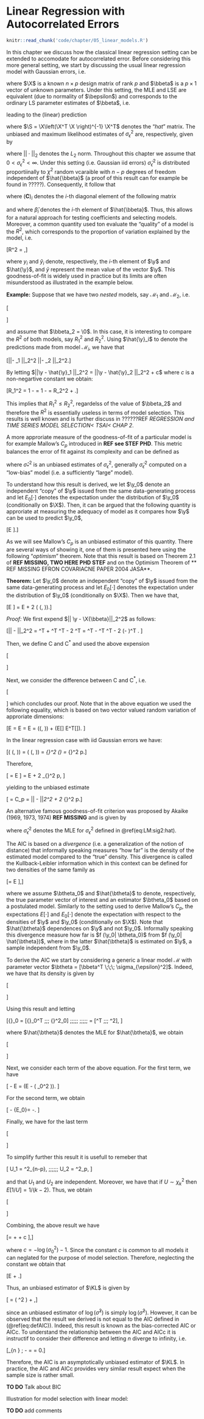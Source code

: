 # Linear Regression with Autocorrelated Errors

```r
knitr::read_chunk('code/chapter/05_linear_models.R')
```

In this chapter we discuss how the classical linear regression setting can be extended to accomodate for autocorrelated error. Before considering this more general setting, we start by discussing the usual linear regression model with Gaussian errors, i.e. 

\begin{equation*}
 \y = \X \bbeta + \bepsilon, \;\;\; \bepsilon \sim \mathcal{N}\left( \0,\sigma_{\epsilon}^2 \I \right) ,
\end{equation*}

where $\X$ is a known $n \times p$ design matrix of rank $p$ and $\bbeta$ is a $p \times 1$ vector of unknown parameters. Under this setting, the MLE and LSE are equivalent (due to normality of $\bepsilon$) and corresponds to the ordinary LS parameter estimates of $\bbeta$, i.e.

\begin{equation}
	\hat{\bbeta} = \left(\X^T \X \right)^{-1} \X^T \y ,
	\label{eq:betaLSE}
\end{equation}

leading to the (linear) prediction

\begin{equation*}
	\hat{\y} = \X \hat{\bbeta} = \S \y
\end{equation*}

where $\S = \X\left(\X^T \X \right)^{-1} \X^T$ denotes the "*hat*" matrix. The unbiased and maximum likelihood estimates of $\sigma^2_{\epsilon}$ are, respectively, given by

\begin{equation}
		\tilde{\sigma}^2_{\epsilon} = \frac{||\y - \hat{\y} ||_2^2}{n - p} \;\;\, \text{and} \;\;\,
		\hat{\sigma}^2_{\epsilon} = \frac{||\y - \hat{\y} ||_2^2}{n}\,,
	\label{eq:LM:sig2:hat}
\end{equation}

where $|| \cdot ||_2$ denotes the $L_2$ norm.  Throughout this chapter we assume that $0 < \sigma_{\epsilon}^2 < \infty$. Under this setting (i.e. Gaussian iid errors) $\tilde{\sigma}^2_{\epsilon}$ is distributed proportiinally to $\chi^2$ random vcaraible with $n-p$ degrees of freedom independent of $\hat{\bbeta}$ (a proof of this result can for example be found in ?????). Consequently, it follow that

\begin{equation}
	\frac{\hat{\beta}_i - \beta_i}{\left(\boldsymbol{C}\right)_{i}} \sim t_{n-p},
	\label{eq:beta_t_dist}
\end{equation}

where $\left(\boldsymbol{C}\right)_{i}$ denotes the $i$-th diagonal element of the following matrix

\begin{equation}
		\boldsymbol{C} = \cov \left(\hat{\bbeta} \right) = \sigma_{\epsilon}^2 \left(\X^T \X\right)^{-1},
	\label{eq:covbeta}
\end{equation}

and where $\hat{\beta}_i$ denotes the $i$-th element of $\hat{\bbeta}$. Thus, this allows for a natural approach for testing coefficients and selecting models. Moreover, a common quantity used ton evaluate the "quality" of a model is the $R^2$, which corresponds to the proportion of variation explained by the model, i.e.

\[R^2 = \frac{\sum_{i=1}^n \left(y_i - \hat{\y}_i\right)^2 - \sum_{i=1}^n \left(y_i - \bar{y}\right)^2}{\sum_{i=1}^n \left(y_i - \bar{y}\right)^2},\]

where $y_i$ and $\hat{y}_i$ denote, respectively, the $i$-th element of $\y$ and $\hat{\y}$, and $\bar{y}$ represent the mean value of the vector $\y$. This goodness-of-fit is widely used in practice but its limits are often misunderstood as illustrated in the example below.

**Example:** Suppose that we have two *nested* models, say $\mathcal{M}_1$ and $\mathcal{M}_2$, i.e.

\[\begin{aligned}
\mathcal{M}_1: \;\;\;\;\; \y &= \X_1 \bbeta_1 + \bepsilon,\\
\mathcal{M}_2: \;\;\;\;\; \y &= \X_1 \bbeta_1 + \X_2 \bbeta_2 + \bepsilon,\\
\end{aligned}\]

and assume that $\bbeta_2 = \0$. In this case, it is interesting to compare the $R^2$ of both models, say $R_1^2$ and $R^2_2$. Using $\hat{\y}_i$ to denote the predictions made from model $\mathcal{M}_i$, we have that

\[||\y - \hat{\y}_1 ||_2^2 \geq ||\y - \hat{\y}_2 ||_2^2.\]

By letting $||\y - \hat{\y}_1 ||_2^2 = ||\y - \hat{\y}_2 ||_2^2 + c$ where $c$ is a non-negartive constant we obtain:

\[R_1^2 = 1 - \frac{ ||\y - \hat{\y}_1 ||_2^2 }{ \sum_{i=1}^n \left(y_i - \bar{y}\right)^2}  = 1 - \frac{||\y - \hat{\y}_2  ||_2^2 
+ c}{\sum_{i=1}^n \left(y_i - \bar{y}\right)^2} = R_2^2 + \frac{c}{\sum_{i=1}^n \left(y_i - \bar{y}\right)^2}.\]

This implies that $R_1^2 \leq R_2^2$, regardelss of the value of $\bbeta_2$ and therefore the $R^2$ is essentially useless in terms of model selection. This results is well known and is further discuss in ??????REF *REGRESSION and TIME SERIES MODEL SELECTION< TSAI< CHAP 2*.

<!--Rob: could you expand a little the intro to linear model, maybe an example,.. no rush... thanks mate! -->

A more approriate measure of the goodness-of-fit of a particular model is for example Mallow's $C_p$ introduced in **REF see STEF PHD**. This metric balances the error of fit against its complexity and can be defined as

\begin{equation}
C_p = || \y - \X\hat{\bbeta}||_2^2 +  2 \hat{\sigma}_{\ast}^2 p,
\label{eq:MallowCp}
\end{equation}

where $\hat{\sigma}_{\ast}^2$ is an unbiased estimates of ${\sigma}_{\epsilon}^2$, generally $\tilde{\sigma}^2_{\epsilon}$ computed on a "low-bias" model (i.e. a sufficiently "large" model).

To understand how this result is derived, we let $\y_0$ denote an independent "copy" of $\y$ issued from the same data-generating process and let $E_0[\cdot]$ denotes the expectation under the distribution of $\y_0$ (conditionally on $\X$). Then, it can be argued that the following quantity is approriate at measuring the adequacy of model as it compares how $\y$ can be used to predict $\y_0$,

\[E \left[ E_0 \left[ || \y_0 - \X\hat{\bbeta}||_2^2 \right] \right].\]

As we will see Mallow's $C_p$ is an unbiased estimator of this quantity. There are several ways of showing it, one of them is presented here using the following "*optimism*" theorem. Note that this result is based on Theorem 2.1 of **REF MISSING, TWO HERE PHD STEF** and on the Optimism Theorem of ** REF MISSING EFRON COVARIACNE PAPER 2004 JASA**.

**Theorem:** Let $\y_0$ denote an independent "copy" of $\y$ issued from the same data-generating process and let $E_0[\cdot]$ denotes the expectation under the distribution of $\y_0$ (conditionally on $\X$). Then we have that,

\[E \left[ E_0 \left[ || \y_0 - \X\hat{\bbeta}||_2^2 \right] \right] = E \left[ || \y - \X\hat{\bbeta}||_2^2 \right] + 2 \tr \left( \cov \left(\y, \X \hat{\bbeta} \right)\right).\]

*Proof:* We first expend $|| \y - \X{\bbeta}||_2^2$ as follows:

\[|| \y - \X{\bbeta}||_2^2 = \y^T \y + \bbeta^T \X^T \X \bbeta - 2 \y^T \X \bbeta = \y^T \y - \bbeta^T \X^T \X \bbeta - 2 \left(\y - \X\bbeta\right)^T \X \bbeta. \]

Then, we define C and C$^\ast$ and used the above expension

\[\begin{aligned}
\text{C} &= E \left[ E_0 \left[ || \y_0 - \X\hat{\bbeta}||_2^2 \right] \right] =  E_0 \left[ \y_0^T \y_0 \right] - E \left[ \hat{\bbeta}^T \X^T \X \hat{\bbeta}\right] - 2 E \left[\left(E_0 \left[ \y_0\right] - \X\hat{\bbeta}\right)^T \X \hat{\bbeta}\right],\\
\text{C}^\ast &= E \left[ || \y - \X\hat{\bbeta}||_2^2 \right] =  E \left[ \y^T \y \right] - E \left[ \hat{\bbeta}^T \X^T \X \hat{\bbeta}\right] - 2 E \left[\left( \y - \X\hat{\bbeta}\right)^T \X \hat{\bbeta}\right].
\end{aligned}\]

Next, we consider the difference between C and C$^\ast$, i.e.

\[\begin{aligned} 
\text{C} - \text{C}^\ast &= 2 E \left[\left( \y - E_0 \left[ \y_0\right]\right)^T \X \hat{\bbeta}\right] = 2 \tr \left( \cov \left(\y - E_0 [\y_0], \X \hat{\bbeta} \right)\right) + 2 \tr \left(E \left[\y - E_0 [\y_0] \right] E^T [\X \hat{\bbeta}]\right) \\
&= 2 \tr \left( \cov \left(\y - E_0 [\y_0], \X \hat{\bbeta} \right)\right) = 2 \tr \left( \cov \left(\y, \X \hat{\bbeta} \right)\right),
\end{aligned}
\]
which concludes our proof. Note that in the above equation we used the following equality, which is based on two vector valued random variation of approriate dimensions:

\[E \left[\X^T \boldsymbol{Z}\right]  = E \left[\tr \left(\X^T \boldsymbol{Z}\right)\right] = E \left[\tr \left( \boldsymbol{Z} \X^T \right)\right] = \tr \left(\cov \left(\X, \boldsymbol{Z}\right)\right) + \tr \left(E[\X] E^T[\boldsymbol{Z}]\right). \]

In the linear regression case with iid Gaussian errors we have:

\[\tr \left( \cov \left(\y, \X \hat{\bbeta} \right)\right) = \tr \left( \cov \left(\y, \S \y \right)\right) = \sigma_{\epsilon}^2 \tr\left(\S\right) = \sigma_{\epsilon}^2 p.\]

Therefore,

\[\text{C} = E \left[ E_0 \left[ || \y_0 - \X\hat{\bbeta}||_2^2 \right] \right] = E \left[ || \y - \X\hat{\bbeta}||_2^2 \right] + 2 \sigma_{\epsilon}^2 p, \]

yielding to the unbiased estimate

\[\widehat{\text{C}} = C_p = || \y - \X\hat{\bbeta}||_2^2 +  2 \hat{\sigma}_{\ast}^2 p.\]

An alternative famous goodness-of-fit criterion was proposed by Akaike (1969, 1973, 1974) **REF MISSING** and is given by

\begin{equation}\text{AIC} = \log \left(\hat{\sigma}^2_{\epsilon} \right) + \frac{n + 2p}{n}.
\label{eq:defAIC}
\end{equation}

where $\hat{\sigma}^2_{\epsilon}$ denotes the MLE for $\sigma_{\epsilon}^2$ defined in \@ref(eq:LM:sig2:hat).

The AIC is based on a *divergence* (i.e. a generalization of the notion of distance) that informally speaking measures "how far" is the density of the estimated model compared to the "true" density. This divergence is called the Kullback-Leibler information which in this context can be defined for two densities of the same family as

\[\KL  =  \frac{1}{n} E \left[ E_0 \left[\log \left(  
\frac{f (\y_0| \btheta_0)}
{f (\y_0| \hat{\btheta})}
\right)\right] \right],\]

where we assume $\btheta_0$ and $\hat{\btheta}$ to denote, respectively, the true parameter vector of interest and an estimator $\btheta_0$ based on a postulated model. Similarly to the setting used to derive Mallow's $C_p$, the expectations $E \left[\cdot\right]$ and $E_0 \left[\cdot\right]$ denote the expectation with respect to the densities of $\y$ and $\y_0$ (conditionally on $\X$). Note that $\hat{\btheta}$ dependences on $\y$ and not $\y_0$. Informally speaking this divergence measure how far is $f (\y_0| \btheta_0)$ from $f (\y_0| \hat{\btheta})$, where in the latter $\hat{\btheta}$ is estimated on $\y$, a sample independent from $\y_0$.

To derive the AIC we start by considering a generic a linear model $\mathcal{M}$ with parameter vector $\btheta = [\bbeta^T \;\;\; \sigma_{\epsilon}^2]$. Indeed, we have that its density is given by

\[\begin{aligned} 
  f\left( {\y|\btheta } \right) &= {\left( {2\pi } \right)^{ - n/2}}{\left| { \sigma_{\epsilon}^2 \I} \right|^{ - 1/2}}\exp \left( { - \frac{1}{2}{{\left( {\y - \X{\bbeta}} \right)}^T}{{\left( {\sigma_{\epsilon}^2 \I} \right)}^{ - 1}}\left( {\y - \X{\beta _i}} \right)} \right)  \\
   &= {\left( {2\pi } \right)^{ - n/2}}{\left( {\sigma_{\epsilon}^2} \right)^{ - n/2}}\exp \left( { - \frac{1}{{2 \sigma_{\epsilon}^2}}{{\left( {\y - \X{\bbeta}} \right)}^T}\left( {\y - \X{\bbeta}} \right)} \right).  \\ 
\end{aligned} \]

Using this result and letting 

\[{\btheta}_0 = [{\bbeta}_0^T \;\;\; {\sigma}^2_0] \;\;\;\;\; \text{ and }  \;\;\;\;\; \hat{\btheta} = [\hat{\bbeta}^T \;\;\; \hat{\sigma}^2], \]

where $\hat{\btheta}$ denotes the MLE for $\hat{\btheta}$, we obtain

\[\scriptsize \begin{aligned}
 \frac{1}{n} {E}\left[ {E_0}\left[ {\log \left( {\frac{{f\left( {\y_0|{\btheta_0}} \right)}}{{f\left( {\y_0|{\hat{\btheta}}} \right)}}} \right)} \right]\right]
   &= \frac{1}{n} {E}\left[ {E_0}\left[ \log \left( {\frac{{{{\left( {\sigma _0^2} \right)}^{ - n/2}}}}{{{{\left( {\hat{\sigma}^2} \right)}^{ - n/2}}}}} \right)  
 + \log \left( \frac{{\exp \left( { - \frac{1}{{2\sigma _0^2}}{{\left( {\y_0 - \X{\bbeta _0}} \right)}^T}\left( {\y_0 - \X{\bbeta _0}} \right)} \right)}}{{\exp \left( { - \frac{1}{{2\hat{\sigma}^2}}{{\left( {\y_0 - \X{\hat{\bbeta}}} \right)}^T}\left( {\y_0 - \X{\hat{\bbeta}}} \right)} \right)}} \right) \right]  \right] \\
  &= -\frac{1}{2} E \left[\log \left( {\frac{{\sigma _0^2}}{{\hat{\sigma}^2}}} \right)\right] - \frac{1}{{2n\sigma _0^2}}{E_0}\left[ {{{\left( {\y_0 - \X{\bbeta _0}} \right)}^T}\left( {\y_0 - \X{\bbeta _0}} \right)} \right] \\
   &+ \frac{1}{{2n}}{E}\left[\frac{1}{\hat{\sigma}^2}E_0\left[ {{{\left( {\y_0 - \X{\hat{\bbeta}}} \right)}^T}\left( {\y_0 - \X{\hat{\bbeta}}} \right)} \right]\right].
 \end{aligned} \]


Next, we consider each term of the above equation. For the first term, we have

\[
-\frac{1}{2} E \left[\log \left( {\frac{{\sigma _0^2}}{{\hat{\sigma}^2}}} \right)\right] = 
\frac{1}{2} \left(E \left[ \log \left( \hat{\sigma}^2 \right) \right] - \log \left( \sigma_0^2 \right)\right).
\]

For the second term, we obtain

\[ -\frac{1}{{2n\sigma _0^2}} {E_0}\left[ {{{\left( {\y_0 - \X{\bbeta _0}} \right)}^T}\left( {\y_0 - \X{\bbeta _0}} \right)} \right] = -\frac{1}{2}. \]

Finally, we have for the last term

\[\scriptsize \begin{aligned}
\frac{1}{{2n}} {E}\left[ \frac{1}{\hat{\sigma}^2} {E_0}\left[ {{{\left( {\y_0 - \X{\hat{\bbeta}}} \right)}^T}\left( {\y_0 - \X\hat{\bbeta}} \right)} \right]\right]
   &=  \frac{1}{{2n}} {E}\left[ \frac{1}{\hat{\sigma}^2} {E_0}\left[ {{{\left( {\y_0 - \X \bbeta_0 - \X\left( {\hat{\bbeta} - \bbeta_0} \right)} \right)}^T}\left( {\y_0 - \X \bbeta_0 - \X\left( {\hat{\bbeta} - \bbeta_0} \right)} \right)} \right] \right] \\
   &= \frac{1}{{2n}} E\left[  \frac{1}{\hat{\sigma}^2}  \left[ {E_0}\left[ {{{\left( {\y_0 - \X \bbeta_0} \right)}^T}\left( {\y_0 - \X \bbeta_0} \right)} \right]\right] \right]\\
   &+ \frac{1}{{2n}} E \left[ \frac{1}{\hat{\sigma}^2}  \left( \bbeta_0 - \hat{\bbeta} \right)^T \X^T \X\left( \bbeta_0 - \hat{\bbeta} \right)\right]\\
   &= \frac{1}{{2}} E \left[ \frac{\sigma_0^2}{\hat{\sigma}^2} \right]
   + \frac{1}{{2n}} E \left[ \frac{\sigma_0^2}{\hat{\sigma}^2}  \frac{\left( \bbeta_0 - \hat{\bbeta} \right)^T \X^T \X\left( \bbeta_0 - \hat{\bbeta} \right)}{\sigma_0^2}\right].\\
\end{aligned}\]
   
   To simplify further this result it is usefull to remeber that

\[
U_1 = \frac{n \hat{\sigma}^2}{\sigma_0^2} \sim \chi^2_{n-p}, \;\;\;\;\;\;
U_2 = \frac{\left( \bbeta_0 - \hat{\bbeta} \right)^T \X^T \X\left( \bbeta_0 - \hat{\bbeta} \right)}{\sigma_0^2} \sim \chi^2_p,
\]

and that $U_1$ and $U_2$ are independent. Moreover, we have that if $U \sim \chi^2_k$ then $E[1/U] = 1/(k-2)$. Thus, we obtain

\[\begin{aligned}
\frac{1}{{2n}} {E}\left[ \frac{1}{\hat{\sigma}^2} {E_0}\left[ {{{\left( {\y_0 - \X{\hat{\bbeta}}} \right)}^T}\left( {\y_0 - \X\hat{\bbeta}} \right)} \right]\right]
   = \frac{n+p}{{2(n-p-2)}}.
\end{aligned}\]

Combining, the above result we have

\[\KL = \frac{1}{2} \left[ E \left[ \log \left( \hat{\sigma}^2 \right) \right] + \frac{n+p}{(n-p-2)} + c \right],\]  
 
where $c =  - \log \left( \sigma_0^2 \right) - 1$. Since the constant $c$ is *common* to all models it can neglated for the purpose of model selection. Therefore, neglecting the constant we obtain that  

\[\KL \propto E \left[ \log \left( \hat{\sigma}^2 \right) \right] + \frac{n+p}{(n-p-2)}.\] 

Thus, an unbiased estimator of $\KL$ is given by

\[\text{AICc} = \log \left( \hat{\sigma}^2 \right)  + \frac{n+p}{(n-p-2)},\]

since an unbiased estimator of $\log \left( \hat{\sigma}^2 \right)$ is simply $\log \left( \hat{\sigma}^2 \right)$. However, it can be observed that the result we derived is not equal to the AIC defined in (\@ref(eq:defAIC)). Indeed, this result is known as the bias-corrected AIC or AICc. To understand the relationship between the AIC and AICc it is instructif to consider their difference and letting $n$ diverge to infinity, i.e.

\[\lim_{n \to \infty} \; \text{AIC} - \text{AICc} = \frac{2 \left(p^2 + 2p + n\right)}{n \left(p - n - 2\right)} = 0.\]

Therefore, the AIC is an asymptotically unbiased estimator of $\KL$. In practice, the AIC and AICc provides very similar result expect when the sample size is rather small.


**TO DO** Talk about BIC

Illustration for model selection with linear model:

**TO DO** add comments


```r
```